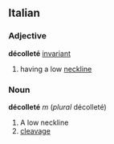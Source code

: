 ==Italian==
===Adjective===
'''décolleté''' [[invariant]]
#having a low [[neckline]]
===Noun===
'''décolleté''' ''m'' (''plural'' décolleté)
#A low neckline
#[[cleavage]]